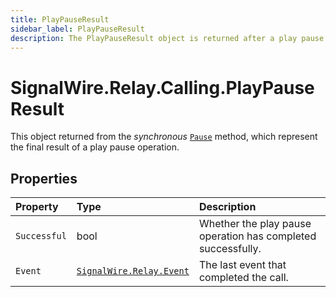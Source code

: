 ```yaml
---
title: PlayPauseResult
sidebar_label: PlayPauseResult
description: The PlayPauseResult object is returned after a play pause operation.
---
```


[signalwire-relay-event]: ../../event
[play]: ../actions/play#pause

# SignalWire.Relay.Calling.PlayPauseResult

This object returned from the _synchronous_ [`Pause`][play] method, which represent the final result of a play pause operation.

## Properties

| Property | Type | Description |
| :-------- | :---- | :----------- |
| `Successful` | bool | Whether the play pause operation has completed successfully. |
| `Event` | [`SignalWire.Relay.Event`][signalwire-relay-event] | The last event that completed the call. |
